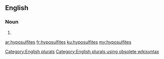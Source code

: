 ==English==

===Noun===
{{head|en}}

# {{plural of|hyposulfite}}

[[Category:English plurals]][[Category:English plurals using obsolete wikisyntax]]

[[ar:hyposulfites]]
[[fr:hyposulfites]]
[[ku:hyposulfites]]
[[my:hyposulfites]]